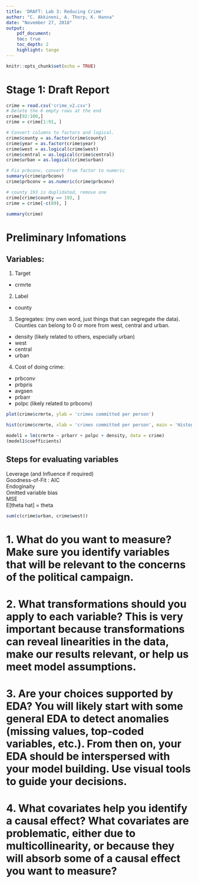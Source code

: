 ```yaml
---
title: 'DRAFT: Lab 3: Reducing Crime'
author: "C. Akkineni, A. Thorp, K. Hanna"
date: "November 27, 2018"
output:
    pdf_document:
    toc: true
    toc_depth: 2
    highlight: tango
---
```


```r
knitr::opts_chunk$set(echo = TRUE)
```

\tableofcontents 
<!--
\listoffigures
\listoftables
-->
\newpage

# Stage 1: Draft Report
```r
crime = read.csv('crime_v2.csv')
# Delete the 6 empty rows at the end
crime[92:100,]
crime = crime[1:91, ]

# Convert columns to factors and logical.
crime$county = as.factor(crime$county)
crime$year = as.factor(crime$year)
crime$west = as.logical(crime$west)
crime$central = as.logical(crime$central)
crime$urban = as.logical(crime$urban)

# Fix prbconv, convert from factor to numeric
summary(crime$prbconv)
crime$prbconv = as.numeric(crime$prbconv)

# county 193 is duplidated, remove one
crime[crime$county == 193, ]
crime = crime[-c(89), ]

summary(crime)

```

# Preliminary Infomations
## Variables:

1. Target
+ crmrte  

2. Label
+ county

3. Segregates: (my own word, just things that can segregate the data).  Counties can belong to 0 or more from west, central and urban.
+ density (likely related to others, especially urban)  
+ west  
+ central  
+ urban   
  

4. Cost of doing crime:  
+ prbconv  
+ prbpris  
+ avgsen  
+ prbarr  
+ polpc (likely related to prbconv)  



```r
plot(crime$crmrte, ylab = 'crimes committed per person')
```

```r
hist(crime$crmrte, xlab = 'crimes committed per person', main = 'Histogram of crimes committed per person')
```

```r
model1 = lm(crmrte ~ prbarr + polpc + density, data = crime)
(model1$coefficients)

```


## Steps for evaluating variables
Leverage (and Influence if required)  
Goodness-of-Fit : AIC  
Endoginaity  
Omitted variable bias  
MSE  
E[theta hat] = theta

```r
sum(c(crime$urban, crime$west))
```


# 1. What do you want to measure? Make sure you identify variables that will be relevant to the concerns of the political campaign.

# 2. What transformations should you apply to each variable? This is very important because transformations can reveal linearities in the data, make our results relevant, or help us meet model assumptions.

# 3. Are your choices supported by EDA? You will likely start with some general EDA to detect anomalies (missing values, top-coded variables, etc.). From then on, your EDA should be interspersed with your model building. Use visual tools to guide your decisions.

# 4. What covariates help you identify a causal effect? What covariates are problematic, either due to multicollinearity, or because they will absorb some of a causal effect you want to measure?


